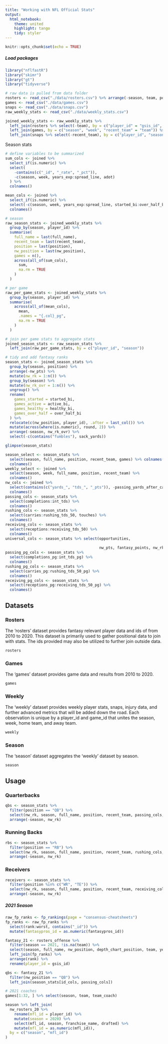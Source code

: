 ```yaml
---
title: "Working with NFL Official Stats"
output: 
  html_notebook:
    theme: united
    highlight: tango
    tidy: styler
---
```


```r
knitr::opts_chunk$set(echo = TRUE)
```


##### Load packages
```r
library("nflfastR")
library("skimr")
library("gt")
library("tidyverse")
```

```r
# raw data is pulled from data folder
rosters <- read_csv("./data/rosters.csv") %>% arrange(-season, team, position, gsis_id)
games <- read_csv("./data/games.csv")
snaps <- read_csv("./data/snaps.csv")
raw_weekly_stats <- read_csv("./data/weekly_stats.csv")
```

```r
joined_weekly_stats <- raw_weekly_stats %>%
  left_join(rosters %>% select(-team), by = c("player_id" = "gsis_id", "season")) %>%
  left_join(games, by = c("season", "week", "recent_team" = "team")) %>%
  left_join(snaps %>% select(-recent_team), by = c("player_id", "season", "week"))
```

Season stats
```r
# define variables to be summarized
sum_cols <- joined %>%
  select_if(is.numeric) %>%
  select(
    -contains(c("_id", "_rate", "_pct")),
    -c(season, week, years_exp:spread_line, adot)
  ) %>%
  colnames()

mean_cols <- joined %>%
  select_if(is.numeric) %>%
  select(-c(season, week, years_exp:spread_line, started_bi:over_half_bi)) %>%
  colnames()

# season
raw_season_stats <- joined_weekly_stats %>%
  group_by(season, player_id) %>%
  summarise(
    full_name = last(full_name),
    recent_team = last(recent_team),
    position = last(position),
    nw_position = last(nw_position),
    games = n(),
    across(all_of(sum_cols),
      sum,
      na.rm = TRUE
    )
  )

# per game
raw_per_game_stats <- joined_weekly_stats %>%
  group_by(season, player_id) %>%
  summarise(
    across(all_of(mean_cols),
      mean,
      .names = "{.col}_pg",
      na.rm = TRUE
    )
  )

# join per game stats to aggregate stats
joined_season_stats <- raw_season_stats %>%
  left_join(raw_per_game_stats, by = c("player_id", "season"))

# tidy and add fantasy ranks
season_stats <- joined_season_stats %>%
  group_by(season, position) %>%
  arrange(-nw_pts) %>%
  mutate(nw_rk = 1:n()) %>%
  group_by(season) %>%
  mutate(nw_rk_ovr = 1:n()) %>%
  ungroup() %>%
  rename(
    games_started = started_bi,
    games_active = active_bi,
    games_healthy = healthy_bi,
    games_over_half = over_half_bi
  ) %>%
  relocate(c(nw_position, player_id), .after = last_col()) %>%
  mutate(across(where(is.numeric), round, 2)) %>%
  arrange(-season, nw_rk_ovr) %>%
  select(-c(contains("fumbles"), sack_yards))
```

```r
glimpse(season_stats)
```

```r
season_select <- season_stats %>%
  select(season, full_name, position, recent_team, games) %>% colnames()
  colnames()
weekly_select <- joined %>%
  select(season, week, full_name, position, recent_team) %>%
  colnames()
nw_cols <- joined %>%
  select(contains(c("yards_", "tds_", "_pts")), -passing_yards_after_catch, -receiving_yards_after_catch) %>%
  colnames()
passing_cols <- season_stats %>%
  select(completions:int_tds) %>%
  colnames()
rushing_cols <- season_stats %>%
  select(carries:rushing_tds_50, touches) %>%
  colnames()
receiving_cols <- season_stats %>%
  select(receptions:receiving_tds_50) %>%
  colnames()
universal_cols <- season_stats %>% select(opportunities, 
                                          
                                          nw_pts, fantasy_points, nw_rk, std_rk, nw_rk_ovr, nw_position, player_id) %>% colnames()
passing_pg_cols <- season_stats %>%
  select(completions_pg:int_tds_pg) %>%
  colnames()
rushing_pg_cols <- season_stats %>%
  select(carries_pg:rushing_tds_50_pg) %>%
  colnames()
receiving_pg_cols <- season_stats %>%
  select(receptions_pg:receiving_tds_50_pg) %>%
  colnames()
```


## Datasets {.tabset .tabset}

### Rosters

The 'rosters' dataset provides fantasy relevant player data and ids of from 2010 to 2020. This dataset is primarily used to gather positional data to join with stats. The ids provided may also be utilized to further join outside data.
```r
rosters
```


### Games

The 'games' dataset provides game data and results from 2010 to 2020.
```r
games
```

### Weekly

The 'weekly' dataset provides weekly player stats, snaps, injury data, and further advanced metrics that will be added down the road. Each observation is unique by a player_id and game_id that unites the season, week, home team, and away team.

```r
weekly
```

### Season

The 'season' dataset aggregates the 'weekly' dataset by season.

```r
season
```

## {-}

## Usage 


### Quarterbacks

```r
qbs <- season_stats %>%
  filter(position == "QB") %>%
  select(nw_rk, season, full_name, position, recent_team, passing_cols, player_id) %>%
  arrange(-season, nw_rk)
```


### Running Backs
```r
rbs <- season_stats %>%
  filter(position == "RB") %>%
  select(nw_rk, season, full_name, position, recent_team, rushing_cols, player_id) %>%
  arrange(-season, nw_rk)
```


### Receivers
```r
receivers <- season_stats %>%
  filter(position %in% c("WR", "TE")) %>%
  select(nw_rk, season, full_name, position, recent_team, receiving_cols, player_id) %>%
  arrange(-season, nw_rk)
```


##### 2021 Season

```r
raw_fp_ranks <- fp_rankings(page = "consensus-cheatsheets")
fp_ranks <- raw_fp_ranks %>%
  select(rank:worst, contains("_id")) %>%
  mutate(fantasypros_id = as.numeric(fantasypros_id))
```

```r
fantasy_21 <- rosters_offense %>%
  filter(season == 2021, !is.na(team)) %>%
  select(season, full_name, nw_position, depth_chart_position, team, years_exp, status, fantasypros_id, gsis_id) %>%
  left_join(fp_ranks) %>%
  arrange(rank) %>%
  rename(player_id = gsis_id)

qbs <- fantasy_21 %>%
  filter(nw_position == "QB") %>%
  left_join(season_stats[id_cols, passing_cols])
```


```r
# 2021 coaches
games[1:32, ] %>% select(season, team, team_coach)
```


```r
season %>% left_join(
  nw_rosters_20 %>%
    rename(mfl_id = player_id) %>%
    mutate(season = 2020) %>%
    select(mfl_id, season, franchise_name, drafted) %>%
    mutate(mfl_id = as.numeric(mfl_id)),
  by = c("season", "mfl_id")
)
```
